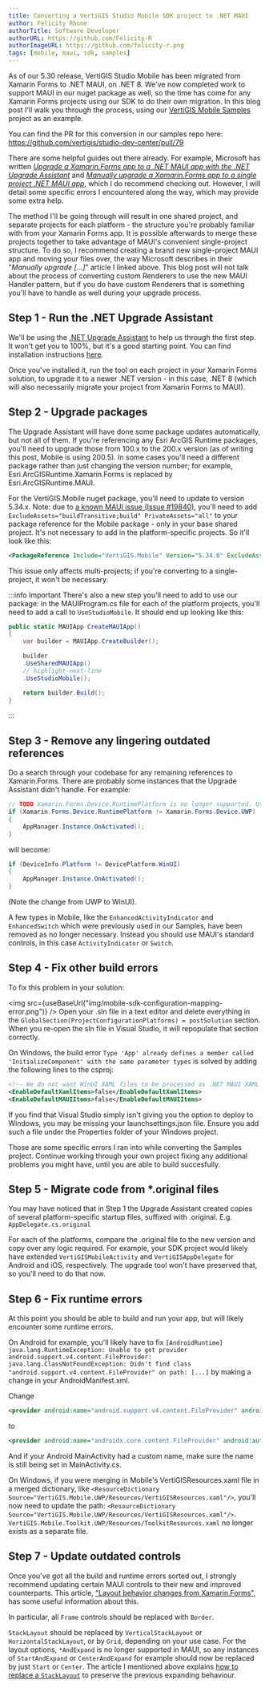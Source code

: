 ```yaml
---
title: Converting a VertiGIS Studio Mobile SDK project to .NET MAUI
author: Felicity Rhone
authorTitle: Software Developer
authorURL: https://github.com/Felicity-R
authorImageURL: https://github.com/felicity-r.png
tags: [mobile, maui, sdk, samples]
---
```



As of our 5.30 release, VertiGIS Studio Mobile has been migrated from Xamarin Forms to .NET MAUI, on .NET 8. We've now completed work to support MAUI in our nuget package as well, so the time has come for any Xamarin Forms projects using our SDK to do their own migration.
In this blog post I'll walk you through the process, using our [VertiGIS Mobile Samples](https://github.com/vertigis/vertigis-mobile-samples) project as an example.
<!--truncate-->
You can find the PR for this conversion in our samples repo here: https://github.com/vertigis/studio-dev-center/pull/79

There are some helpful guides out there already. For example, Microsoft has written [_Upgrade a Xamarin.Forms app to a .NET MAUI app with the .NET Upgrade Assistant_](https://learn.microsoft.com/en-us/dotnet/maui/migration/upgrade-assistant?view=net-maui-9.0&tabs=vswin) and
[_Manually upgrade a Xamarin.Forms app to a single project .NET MAUI app_](https://learn.microsoft.com/en-us/dotnet/maui/migration/multi-project-to-single-project?view=net-maui-9.0), which I do recommend checking out.
However, I will detail some specific errors I encountered along the way, which may provide some extra help.

The method I'll be going through will result in one shared project, and separate projects for each platform - the structure you're probably familiar with from your Xamarin Forms app. It is possible afterwards to merge these projects together to take advantage of MAUI's convenient single-project structure. To do so, I recommend creating a brand new single-project MAUI app and moving your files over, the way Microsoft describes in their "_Manually upgrade \[...]_" article I linked above.
This blog post will not talk about the process of converting custom Renderers to use the new MAUI Handler pattern, but if you do have custom Renderers that is something you'll have to handle as well during your upgrade process.

## Step 1 - Run the .NET Upgrade Assistant

We'll be using the [.NET Upgrade Assistant](https://learn.microsoft.com/en-us/dotnet/core/porting/upgrade-assistant-overview) to help us through the first step.
It won't get you to 100%, but it's a good starting point. You can find installation instructions [here](https://learn.microsoft.com/en-us/dotnet/maui/migration/upgrade-assistant?view=net-maui-8.0&tabs=vswin#installation).

Once you've installed it, run the tool on each project in your Xamarin Forms solution, to upgrade it to a newer .NET version - in this case, .NET 8 (which will also necessarily migrate your project from Xamarin Forms to MAUI).

## Step 2 - Upgrade packages

The Upgrade Assistant will have done some package updates automatically, but not all of them.
If you're referencing any Esri ArcGIS Runtime packages, you'll need to upgrade those from 100.x to the 200.x version (as of writing this post, Mobile is using 200.5).
In some cases you'll need a different package rather than just changing the version number; for example, Esri.ArcGISRuntime.Xamarin.Forms is replaced by Esri.ArcGISRuntime.MAUI.

For the VertiGIS.Mobile nuget package, you'll need to update to version 5.34.x.
Note: due to [a known MAUI issue (Issue #19840)](https://github.com/dotnet/maui/issues/19840),
you'll need to add `ExcludeAssets="buildTransitive;build" PrivateAssets="all"` to your package reference for the Mobile package - only in your base shared project. It's not necessary to add in the platform-specific projects. So it'll look like this:

```xml
<PackageReference Include="VertiGIS.Mobile" Version="5.34.0" ExcludeAssets="buildTransitive;build" PrivateAssets="all" />
```

This issue only affects multi-projects; if you're converting to a single-project, it won't be necessary.

:::info Important
There's also a new step you'll need to add to use our package: in the MAUIProgram.cs file for each of the platform projects, you'll need to add a call to `UseStudioMobile`. It should end up looking like this:

```cs
public static MAUIApp CreateMAUIApp()
{
    var builder = MAUIApp.CreateBuilder();

    builder
    .UseSharedMAUIApp()
    // highlight-next-line
    .UseStudioMobile();

    return builder.Build();
}
```

:::

## Step 3 - Remove any lingering outdated references

Do a search through your codebase for any remaining references to Xamarin.Forms. There are probably some instances that the Upgrade Assistant didn't handle. For example:

```cs
// TODO Xamarin.Forms.Device.RuntimePlatform is no longer supported. Use Microsoft.MAUI.Devices.DeviceInfo.Platform instead. For more details see https://learn.microsoft.com/en-us/dotnet/maui/migration/forms-projects#device-changes
if (Xamarin.Forms.Device.RuntimePlatform != Xamarin.Forms.Device.UWP)
{
    AppManager.Instance.OnActivated();
}
```

will become:

```cs
if (DeviceInfo.Platform != DevicePlatform.WinUI)
{
    AppManager.Instance.OnActivated();
}
```

(Note the change from UWP to WinUI).

A few types in Mobile, like the `EnhancedActivityIndicator` and `EnhancedSwitch` which were previously used in our Samples, have been removed as no longer necessary. Instead you should use MAUI's standard controls, in this case `ActivityIndicator` or `Switch`.

## Step 4 - Fix other build errors

To fix this problem in your solution:

<img
    src={useBaseUrl("img/mobile-sdk-configuration-mapping-error.png")}
/>
Open your .sln file in a text editor and delete everything in the `GlobalSection(ProjectConfigurationPlatforms)
= postSolution` section. When you re-open the sln file in Visual Studio,
it will repopulate that section correctly.

On Windows, the build error `Type 'App' already defines a member called 'InitializeComponent' with the same parameter types` is solved by adding the following lines to the csproj:

```xml
<!-- We do not want WinUI XAML files to be processed as .NET MAUI XAML -->
<EnableDefaultXamlItems>false</EnableDefaultXamlItems>
<EnableDefaultMAUIItems>false</EnableDefaultMAUIItems>
```

If you find that Visual Studio simply isn't giving you the option to deploy to Windows, you may be missing your launchsettings.json file. Ensure you add such a file under the Properties folder of your Windows project.

Those are some specific errors I ran into while converting the Samples project. Continue working through your own project fixing any additional problems you might have, until you are able to build succesfully.

## Step 5 - Migrate code from \*.original files

You may have noticed that in Step 1 the Upgrade Assistant created copies of several platform-specific startup files, suffixed with .original.
E.g. `AppDelegate.cs.original`

For each of the platforms, compare the .original file to the new version and copy over any logic required. For example, your SDK project would likely have extended `VertiGISMobileActivity` and `VertiGISAppDelegate` for Android and iOS, respectively.
The upgrade tool won't have preserved that, so you'll need to do that now.

## Step 6 - Fix runtime errors

At this point you should be able to build and run your app, but will likely encounter some runtime errors.

On Android for example, you'll likely have to fix `[AndroidRuntime] java.lang.RuntimeException: Unable to get provider android.support.v4.content.FileProvider: java.lang.ClassNotFoundException: Didn't find class "android.support.v4.content.FileProvider" on path: [...]`
by making a change in your AndroidManifest.xml.

Change

```xml
<provider android:name="android.support.v4.content.FileProvider" android:authorities="${applicationId}.fileprovider" android:exported="false" android:grantUriPermissions="true">
```

to

```xml
<provider android:name="androidx.core.content.FileProvider" android:authorities="${applicationId}.fileprovider" android:exported="false" android:grantUriPermissions="true">
```

And if your Android MainActivity had a custom name, make sure the name is still being set in MainActivity.cs.

On Windows, if you were merging in Mobile's VertiGISResources.xaml file in a merged dictionary, like `<ResourceDictionary Source="VertiGIS.Mobile.UWP/Resources/VertiGISResources.xaml"/>`, you'll now need to update the path: `<ResourceDictionary Source="VertiGIS.Mobile.UWP/Resources/VertiGISResources.xaml"/>`.
`VertiGIS.Mobile.Toolkit.UWP/Resources/ToolkitResources.xaml` no longer exists as a separate file.

## Step 7 - Update outdated controls

Once you've got all the build and runtime errors sorted out, I strongly recommend updating certain MAUI controls to their new and improved counterparts.
This article, ["Layout behavior changes from Xamarin.Forms"](https://learn.microsoft.com/en-us/dotnet/maui/migration/layouts?view=net-maui-9.0), has some useful information about this.

In particular, all `Frame` controls should be replaced with `Border`.

`StackLayout` should be replaced by `VerticalStackLayout` or `HorizontalStackLayout`, or by `Grid`, depending on your use case.
For the layout options, `*AndExpand` is no longer supported in MAUI, so any instances of `StartAndExpand` or `CenterAndExpand` for example should now be replaced by just `Start` or `Center`.
The article I mentioned above explains [how to replace a `StackLayout`](https://learn.microsoft.com/en-us/dotnet/maui/migration/layouts?view=net-maui-9.0#stacklayout) to preserve the previous expanding behaviour.
